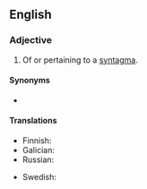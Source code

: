 ==English==

===Adjective===
{{en-adj}}

# Of or pertaining to a [[syntagma]].

====Synonyms====
* {{l|en|syntagmic}}

====Translations====
{{trans-top|of a syntagma}}
* Finnish: {{t+|fi|syntagmaattinen}}
* Galician: {{t|gl|sintagmático|m}}
* Russian: {{t+|ru|синтагматический}}
{{trans-mid}}
* Swedish: {{t|sv|syntagmatisk}}
{{trans-bottom}}